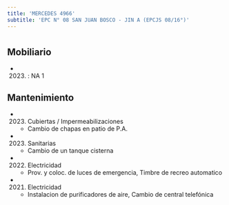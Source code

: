 ```yaml
---
title: 'MERCEDES 4966'
subtitle: 'EPC N° 08 SAN JUAN BOSCO - JIN A (EPCJS 08/16°)'
---
```


#


## Mobiliario

*  (2023) : NA 1 





## Mantenimiento

*  (2023) Cubiertas / Impermeabilizaciones 
    + Cambio de chapas en patio de P.A.

*  (2023) Sanitarias 
    + Cambio de un tanque cisterna

*  (2022) Electricidad 
    + Prov. y coloc. de luces de emergencia, Timbre de recreo automatico

*  (2021) Electricidad 
    + Instalacion de purificadores de aire, Cambio de central telefónica



